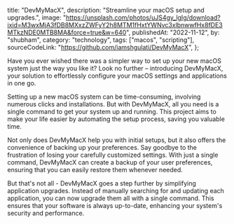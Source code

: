   title: "DevMyMacX",
  description: "Streamline your macOS setup and upgrades.",
  image:
    "https://unsplash.com/photos/uJS4gy_lgIg/download?ixid=M3wxMjA3fDB8MXxzZWFyY2h8MTM1fHxtYWNvc3xlbnwwfHx8fDE3MTkzNDE0MTB8MA&force=true&w=640",
  publishedAt: "2022-11-12",
  by: "shubham",
  category: "technology",
  tags: ["macos", "scripting"],
  sourceCodeLink: "https://github.com/iamshgulati/DevMyMacX",
};

Have you ever wished there was a simpler way to set up your new macOS system just the way you like it? Look no further – introducing DevMyMacX, your solution to effortlessly configure your macOS settings and applications in one go.

Setting up a new macOS system can be time-consuming, involving numerous clicks and installations. But with DevMyMacX, all you need is a single command to get your system up and running. This project aims to make your life easier by automating the setup process, saving you valuable time.

Not only does DevMyMacX help you with initial setups, but it also offers the convenience of backing up your preferences. Say goodbye to the frustration of losing your carefully customized settings. With just a single command, DevMyMacX can create a backup of your user preferences, ensuring that you can easily restore them whenever needed.

But that's not all - DevMyMacX goes a step further by simplifying application upgrades. Instead of manually searching for and updating each application, you can now upgrade them all with a single command. This ensures that your software is always up-to-date, enhancing your system's security and performance.
